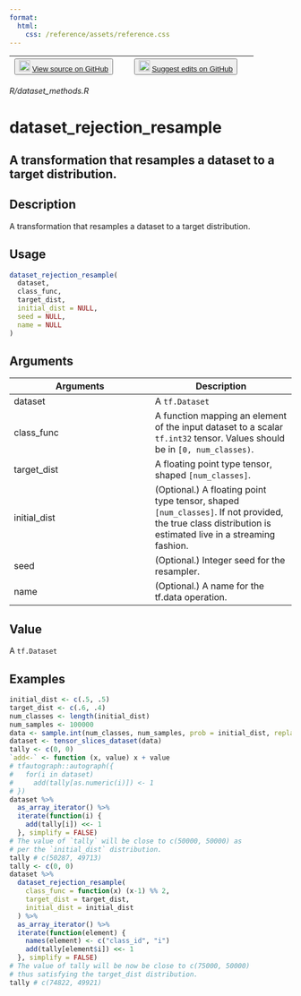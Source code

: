 ```yaml
---
format:
  html:
    css: /reference/assets/reference.css
---
```


| <button class="button"> ![](/reference/assets/GitHub-Mark-32px.png){width="20"} [View source on GitHub](https://github.com/rstudio/tfdatasets//blob/main/R/dataset_methods.R) </button> | <button class="button"> ![](/reference/assets/GitHub-Mark-32px.png){width="20"} [Suggest edits on GitHub](https://github.com/rstudio/tfdatasets//edit/main/R/dataset_methods.R) </button> |
|:------------------------------:|:--------------------------------------:|

*R/dataset_methods.R*

# dataset_rejection_resample

## A transformation that resamples a dataset to a target distribution.

## Description
A transformation that resamples a dataset to a target distribution. 


## Usage
```r
dataset_rejection_resample( 
  dataset, 
  class_func, 
  target_dist, 
  initial_dist = NULL, 
  seed = NULL, 
  name = NULL 
) 
```

## Arguments
|Arguments|Description|
|---|---|
| dataset | A `tf.Dataset` |
| class_func | A function mapping an element of the input dataset to a scalar `tf.int32` tensor. Values should be in `[0, num_classes)`. |
| target_dist | A floating point type tensor, shaped `[num_classes]`. |
| initial_dist | (Optional.) A floating point type tensor, shaped `[num_classes]`. If not provided, the true class distribution is estimated live in a streaming fashion. |
| seed | (Optional.) Integer seed for the resampler. |
| name | (Optional.) A name for the tf.data operation. |



## Value
A `tf.Dataset`


## Examples
```r
initial_dist <- c(.5, .5) 
target_dist <- c(.6, .4) 
num_classes <- length(initial_dist) 
num_samples <- 100000 
data <- sample.int(num_classes, num_samples, prob = initial_dist, replace = TRUE) 
dataset <- tensor_slices_dataset(data) 
tally <- c(0, 0) 
`add<-` <- function (x, value) x + value 
# tfautograph::autograph({ 
#   for(i in dataset) 
#     add(tally[as.numeric(i)]) <- 1 
# }) 
dataset %>% 
  as_array_iterator() %>% 
  iterate(function(i) { 
    add(tally[i]) <<- 1 
  }, simplify = FALSE) 
# The value of `tally` will be close to c(50000, 50000) as 
# per the `initial_dist` distribution. 
tally # c(50287, 49713) 
tally <- c(0, 0) 
dataset %>% 
  dataset_rejection_resample( 
    class_func = function(x) (x-1) %% 2, 
    target_dist = target_dist, 
    initial_dist = initial_dist 
  ) %>% 
  as_array_iterator() %>% 
  iterate(function(element) { 
    names(element) <- c("class_id", "i") 
    add(tally[element$i]) <<- 1 
  }, simplify = FALSE) 
# The value of tally will be now be close to c(75000, 50000) 
# thus satisfying the target_dist distribution. 
tally # c(74822, 49921) 
```



